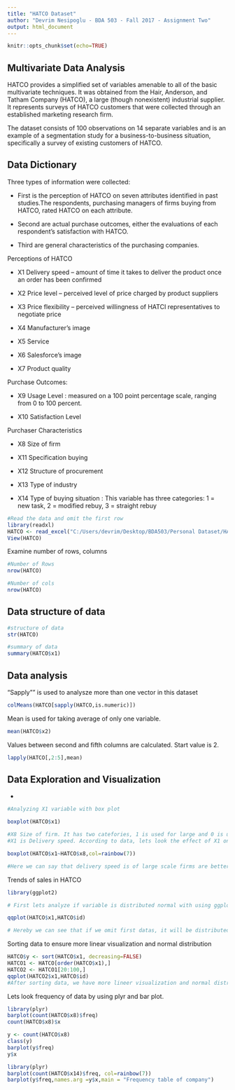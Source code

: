 ---
title: "HATCO Dataset"
author: "Devrim Nesipoglu - BDA 503 - Fall 2017 - Assignment Two"
output: html_document
---



```{r setup, include=FALSE}
knitr::opts_chunk$set(echo=TRUE)
```


## Multivariate Data Analysis

HATCO provides a simplified set of variables amenable to all of the basic multivariate techniques. It was obtained from the Hair, Anderson, and Tatham Company (HATCO), a large (though nonexistent) industrial supplier. It represents surveys of HATCO customers that were collected through an established marketing research firm.

The dataset consists of 100 observations on 14 separate variables and is an example of a segmentation study for a business-to-business situation, specifically a survey of existing customers of HATCO.


## Data Dictionary

Three types of information were collected:

* First is the perception of HATCO on seven attributes identified in past studies.The respondents, purchasing managers of firms buying from HATCO, rated HATCO on each attribute.

* Second are actual purchase outcomes, either the evaluations of each respondent's satisfaction with HATCO.

* Third are general characteristics of the purchasing companies.

Perceptions of HATCO

- X1 Delivery speed -- amount of time it takes to deliver the product once an order has been confirmed

- X2 Price level -- perceived level of price charged by product suppliers

- X3 Price flexibility -- perceived willingness of HATCI representatives to negotiate price

- X4 Manufacturer's image

- X5 Service

- X6 Salesforce's image

- X7 Product quality

Purchase Outcomes: 

- X9 Usage Level : measured on a 100 point percentage scale, ranging from 0 to 100 percent.

- X10 Satisfaction Level 

Purchaser Characteristics

- X8 Size of firm 

- X11 Specification buying

- X12 Structure of procurement

- X13 Type of industry

- X14 Type of buying situation :  This variable has three categories: 1 = new task, 2 = modified rebuy, 3 = straight rebuy
    
    

```{r include=TRUE}

#Read the data and omit the first row
library(readxl)
HATCO <- read_excel("C:/Users/devrim/Desktop/BDA503/Personal Dataset/HATCO.xlsx")
View(HATCO)
```

Examine number of rows, columns

```{r include= TRUE}

#Number of Rows
nrow(HATCO)

#Number of cols
nrow(HATCO)

```


## Data structure of data

```{r }
#structure of data
str(HATCO)

#summary of data
summary(HATCO$x1)

```

## Data analysis

"Sapply"" is used to analysze more than one vector in this dataset


```{r}
colMeans(HATCO[sapply(HATCO,is.numeric)])
```

Mean is used for taking average of only one variable.


```{r}
mean(HATCO$x2)
```


Values between second and fifth columns are calculated. Start value is 2.


```{r}
lapply(HATCO[,2:5],mean)
```

## Data Exploration and Visualization



- 


```{r}
#Analyzing X1 variable with box plot

boxplot(HATCO$x1)

#X8 Size of firm. It has two catefories, 1 is used for large and 0 is used for small firms.
#X1 is Delivery speed. According to data, lets look the effect of X1 on X8.

boxplot(HATCO$x1~HATCO$x8,col=rainbow(7))

#Here we can say that delivery speed is of large scale firms are better than small firms. Large firms deliver average time is 2.5 min. For red one is 4 min
```

Trends of sales in HATCO

```{r}
library(ggplot2)

# First lets analyze if variable is distributed normal with using ggplot

qqplot(HATCO$x1,HATCO$id)

# Hereby we can see that if we omit first datas, it will be distributed more lineer. Lets sort them.

```

Sorting data to ensure more linear visualization and normal distribution

```{r}
HATCO$y <- sort(HATCO$x1, decreasing=FALSE)
HATCO1 <- HATCO[order(HATCO$x1),]
HATCO2 <- HATCO1[20:100,]
qqplot(HATCO2$x1,HATCO$id)
#After sorting data, we have more lineer visualization and normal distribution.
```

Lets look frequency of data by using plyr and bar plot.

```{r}
library(plyr)
barplot(count(HATCO$x8)$freq)
count(HATCO$x8)$x
```


```{r}
y <- count(HATCO$x8)
class(y)
barplot(y$freq)
y$x

library(plyr)
barplot(count(HATCO$x14)$freq, col=rainbow(7))
barplot(y$freq,names.arg =y$x,main = "Frequency table of company")
```

